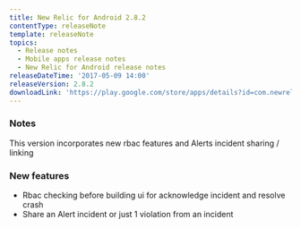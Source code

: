 ```yaml
---
title: New Relic for Android 2.8.2
contentType: releaseNote
template: releaseNote
topics:
  - Release notes
  - Mobile apps release notes
  - New Relic for Android release notes
releaseDateTime: '2017-05-09 14:00'
releaseVersion: 2.8.2
downloadLink: 'https://play.google.com/store/apps/details?id=com.newrelic.rpm&hl=en'
---
```


### Notes

This version incorporates new rbac features and Alerts incident sharing / linking

### New features

* Rbac checking before building ui for acknowledge incident and resolve crash
* Share an Alert incident or just 1 violation from an incident
